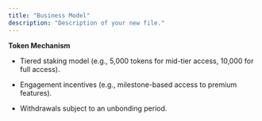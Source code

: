 ```yaml
---
title: "Business Model"
description: "Description of your new file."
---
```


**Token Mechanism**

* Tiered staking model (e.g., 5,000 tokens for mid-tier access, 10,000 for full access).

* Engagement incentives (e.g., milestone-based access to premium features).

* Withdrawals subject to an unbonding period.